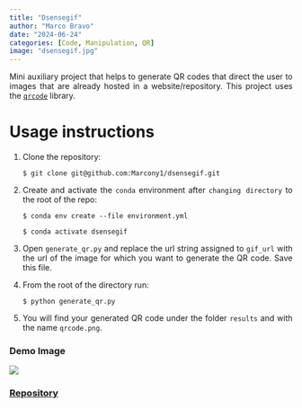 ```yaml
---
title: "Dsensegif"
author: "Marco Bravo"
date: "2024-06-24"
categories: [Code, Manipulation, QR]
image: "dsensegif.jpg"
---
```

<div style="text-align: justify;">
Mini auxiliary project that helps to generate QR codes that direct the user to images that are already hosted in a website/repository. This project uses the [`qrcode`](https://pypi.org/project/qrcode/#description) library.
</div>

# Usage instructions
<div style="text-align: justify;">
1. Clone the repository:

    ```console
    $ git clone git@github.com:Marcony1/dsensegif.git
    ```

2. Create and activate the `conda` environment after `changing directory` to the root of the repo:

    ```console
    $ conda env create --file environment.yml
    ```

    ```console
    $ conda activate dsensegif
    ```

3. Open `generate_qr.py` and replace the url string assigned to `gif_url` with the url of the image for which you want to generate the QR code. Save this file. 

4. From the root of the directory run: 

    ```console
    $ python generate_qr.py
    ```

5. You will find your generated QR code under the folder `results` and with the name `qrcode.png`.
</div>


### Demo Image
![](dsensegif.jpg)

### [Repository](https://github.com/Marcony1/dsensegif)
